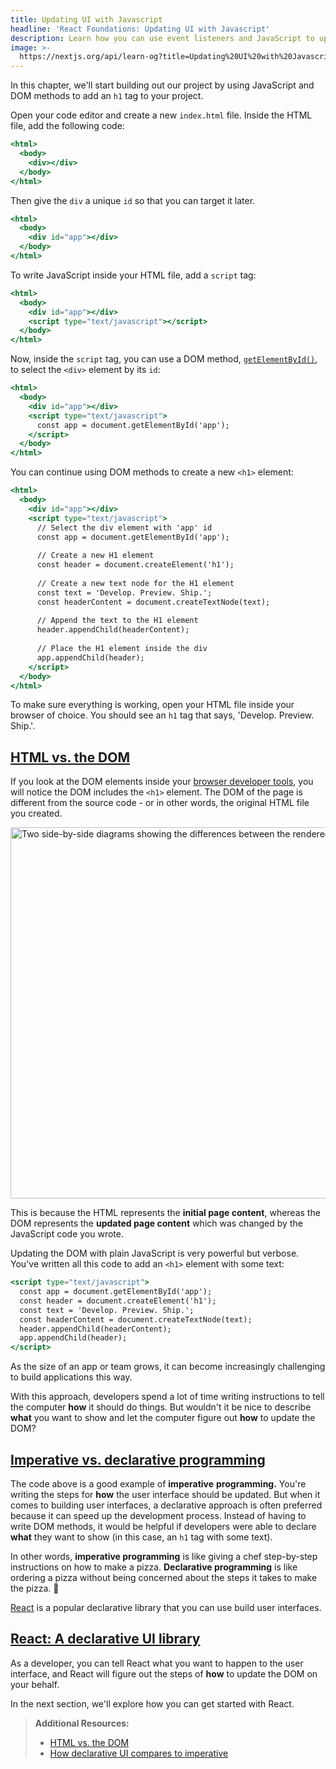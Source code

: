 ```yaml
---
title: Updating UI with Javascript
headline: 'React Foundations: Updating UI with Javascript'
description: Learn how you can use event listeners and JavaScript to update UI.
image: >-
  https://nextjs.org/api/learn-og?title=Updating%20UI%20with%20Javascript&amp;chapter=3
---
```


In this chapter, we'll start building out our project by using JavaScript and DOM methods to add an `h1` tag to your project.

Open your code editor and create a new `index.html` file. Inside the HTML file, add the following code:

```jsx {1,2,3,4,5} filename="index.html"
<html>
  <body>
    <div></div>
  </body>
</html>
```

Then give the `div` a unique `id` so that you can target it later.

```jsx {3} filename="index.html"
<html>
  <body>
    <div id="app"></div>
  </body>
</html>
```

To write JavaScript inside your HTML file, add a `script` tag:

```jsx {4} filename="index.html"
<html>
  <body>
    <div id="app"></div>
    <script type="text/javascript"></script>
  </body>
</html>
```

Now, inside the `script` tag, you can use a DOM method, [`getElementById()`](https://developer.mozilla.org/en-US/docs/Web/API/Document/getElementById), to select the `<div>` element by its `id`:

```jsx {5} filename="index.html"
<html>
  <body>
    <div id="app"></div>
    <script type="text/javascript">
      const app = document.getElementById('app');
    </script>
  </body>
</html>
```

You can continue using DOM methods to create a new `<h1>` element:

```jsx {6,9,12,13,16,19} filename="index.html"
<html>
  <body>
    <div id="app"></div>
    <script type="text/javascript">
      // Select the div element with 'app' id
      const app = document.getElementById('app');
 
      // Create a new H1 element
      const header = document.createElement('h1');
 
      // Create a new text node for the H1 element
      const text = 'Develop. Preview. Ship.';
      const headerContent = document.createTextNode(text);
 
      // Append the text to the H1 element
      header.appendChild(headerContent);
 
      // Place the H1 element inside the div
      app.appendChild(header);
    </script>
  </body>
</html>
```

To make sure everything is working, open your HTML file inside your browser of choice. You should see an `h1` tag that says, 'Develop. Preview. Ship.'.

[HTML vs. the DOM](#html-vs-the-dom)
------------------------------------

If you look at the DOM elements inside your [browser developer tools](https://developer.mozilla.org/docs/Learn/Common_questions/Tools_and_setup/What_are_browser_developer_tools), you will notice the DOM includes the `<h1>` element. The DOM of the page is different from the source code - or in other words, the original HTML file you created.

<Image
  alt="Two side-by-side diagrams showing the differences between the rendered DOM elements and Source Code (HTML)"
  srcLight="https://h8DxKfmAPhn8O0p3.public.blob.vercel-storage.com/learn/light/learn-dom-and-source.png"
  srcDark="https://h8DxKfmAPhn8O0p3.public.blob.vercel-storage.com/learn/dark/learn-dom-and-source.png"
  width="1600"
  height="594"
/>

This is because the HTML represents the **initial page content**, whereas the DOM represents the **updated page content** which was changed by the JavaScript code you wrote.

Updating the DOM with plain JavaScript is very powerful but verbose. You've written all this code to add an `<h1>` element with some text:

```jsx filename="index.html"
<script type="text/javascript">
  const app = document.getElementById('app');
  const header = document.createElement('h1');
  const text = 'Develop. Preview. Ship.';
  const headerContent = document.createTextNode(text);
  header.appendChild(headerContent);
  app.appendChild(header);
</script>
```

As the size of an app or team grows, it can become increasingly challenging to build applications this way.

With this approach, developers spend a lot of time writing instructions to tell the computer **how** it should do things. But wouldn't it be nice to describe **what** you want to show and let the computer figure out **how** to update the DOM?

[Imperative vs. declarative programming](#imperative-vs-declarative-programming)
--------------------------------------------------------------------------------

The code above is a good example of **imperative** **programming.** You're writing the steps for **how** the user interface should be updated. But when it comes to building user interfaces, a declarative approach is often preferred because it can speed up the development process. Instead of having to write DOM methods, it would be helpful if developers were able to declare **what** they want to show (in this case, an `h1` tag with some text).

In other words, **imperative programming** is like giving a chef step-by-step instructions on how to make a pizza. **Declarative programming** is like ordering a pizza without being concerned about the steps it takes to make the pizza. 🍕

[React](https://react.dev/) is a popular declarative library that you can use build user interfaces.

[React: A declarative UI library](#react-a-declarative-ui-library)
------------------------------------------------------------------

As a developer, you can tell React what you want to happen to the user interface, and React will figure out the steps of **how** to update the DOM on your behalf.

In the next section, we'll explore how you can get started with React.

> **Additional Resources:**
> 
> *   [HTML vs. the DOM](https://developer.chrome.com/docs/devtools/dom/#appendix)
> *   [How declarative UI compares to imperative](https://react.dev/learn/reacting-to-input-with-state#how-declarative-ui-compares-to-imperative)
